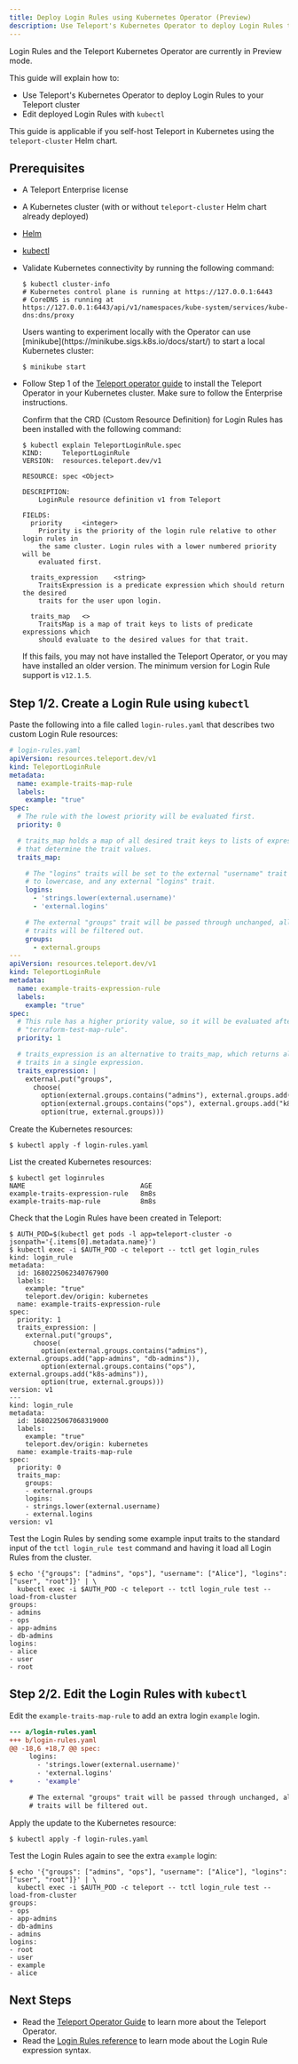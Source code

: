 ```yaml
---
title: Deploy Login Rules using Kubernetes Operator (Preview)
description: Use Teleport's Kubernetes Operator to deploy Login Rules to your cluster
---
```


<Admonition type="warning" title="Preview">
  Login Rules and the Teleport Kubernetes Operator are currently in Preview mode.
</Admonition>

This guide will explain how to:

- Use Teleport's Kubernetes Operator to deploy Login Rules to your Teleport cluster
- Edit deployed Login Rules with `kubectl`

This guide is applicable if you self-host Teleport in Kubernetes using the
`teleport-cluster` Helm chart.

## Prerequisites

- A Teleport Enterprise license

- A Kubernetes cluster (with or without `teleport-cluster` Helm chart already deployed)

- [Helm](https://helm.sh/docs/intro/quickstart/)

- [kubectl](https://kubernetes.io/docs/tasks/tools/)

- Validate Kubernetes connectivity by running the following command:

  ```code
  $ kubectl cluster-info
  # Kubernetes control plane is running at https://127.0.0.1:6443
  # CoreDNS is running at https://127.0.0.1:6443/api/v1/namespaces/kube-system/services/kube-dns:dns/proxy
  ```

  <Admonition type="tip">
    Users wanting to experiment locally with the Operator can use [minikube](https://minikube.sigs.k8s.io/docs/start/)
    to start a local Kubernetes cluster:

    ```code
    $ minikube start
    ```

  </Admonition>

- Follow Step 1 of the
  [Teleport operator guide](../../management/configuration/teleport-operator.mdx#step-13-install-teleport-cluster-helm-chart-with-the-operator)
  to install the Teleport Operator in your Kubernetes cluster.
  Make sure to follow the Enterprise instructions.

  Confirm that the CRD (Custom Resource Definition) for Login Rules has been
  installed with the following command:

  ```code
  $ kubectl explain TeleportLoginRule.spec
  KIND:     TeleportLoginRule
  VERSION:  resources.teleport.dev/v1

  RESOURCE: spec <Object>

  DESCRIPTION:
      LoginRule resource definition v1 from Teleport

  FIELDS:
    priority     <integer>
      Priority is the priority of the login rule relative to other login rules in
      the same cluster. Login rules with a lower numbered priority will be
      evaluated first.

    traits_expression    <string>
      TraitsExpression is a predicate expression which should return the desired
      traits for the user upon login.

    traits_map   <>
      TraitsMap is a map of trait keys to lists of predicate expressions which
      should evaluate to the desired values for that trait.
  ```

  If this fails, you may not have installed the Teleport Operator, or you may have
  installed an older version.
  The minimum version for Login Rule support is `v12.1.5`.

## Step 1/2. Create a Login Rule using `kubectl`

Paste the following into a file called `login-rules.yaml` that describes two
custom Login Rule resources:

```yaml
# login-rules.yaml
apiVersion: resources.teleport.dev/v1
kind: TeleportLoginRule
metadata:
  name: example-traits-map-rule
  labels:
    example: "true"
spec:
  # The rule with the lowest priority will be evaluated first.
  priority: 0

  # traits_map holds a map of all desired trait keys to lists of expressions
  # that determine the trait values.
  traits_map:

    # The "logins" traits will be set to the external "username" trait converted
    # to lowercase, and any external "logins" trait.
    logins:
      - 'strings.lower(external.username)'
      - 'external.logins'

    # The external "groups" trait will be passed through unchanged, all other
    # traits will be filtered out.
    groups:
      - external.groups
---
apiVersion: resources.teleport.dev/v1
kind: TeleportLoginRule
metadata:
  name: example-traits-expression-rule
  labels:
    example: "true"
spec:
  # This rule has a higher priority value, so it will be evaluated after the
  # "terraform-test-map-rule".
  priority: 1

  # traits_expression is an alternative to traits_map, which returns all desired
  # traits in a single expression.
  traits_expression: |
    external.put("groups",
      choose(
        option(external.groups.contains("admins"), external.groups.add("app-admins", "db-admins")),
        option(external.groups.contains("ops"), external.groups.add("k8s-admins")),
        option(true, external.groups)))
```

Create the Kubernetes resources:

```code
$ kubectl apply -f login-rules.yaml
```

List the created Kubernetes resources:

```code
$ kubectl get loginrules
NAME                             AGE
example-traits-expression-rule   8m8s
example-traits-map-rule          8m8s
```

Check that the Login Rules have been created in Teleport:

```code
$ AUTH_POD=$(kubectl get pods -l app=teleport-cluster -o jsonpath='{.items[0].metadata.name}')
$ kubectl exec -i $AUTH_POD -c teleport -- tctl get login_rules
kind: login_rule
metadata:
  id: 1680225062340767900
  labels:
    example: "true"
    teleport.dev/origin: kubernetes
  name: example-traits-expression-rule
spec:
  priority: 1
  traits_expression: |
    external.put("groups",
      choose(
        option(external.groups.contains("admins"),
external.groups.add("app-admins", "db-admins")),
        option(external.groups.contains("ops"),
external.groups.add("k8s-admins")),
        option(true, external.groups)))
version: v1
---
kind: login_rule
metadata:
  id: 1680225067068319000
  labels:
    example: "true"
    teleport.dev/origin: kubernetes
  name: example-traits-map-rule
spec:
  priority: 0
  traits_map:
    groups:
    - external.groups
    logins:
    - strings.lower(external.username)
    - external.logins
version: v1
```

Test the Login Rules by sending some example input traits to the standard input
of the `tctl login_rule test` command and having it load all Login Rules from
the cluster.

```code
$ echo '{"groups": ["admins", "ops"], "username": ["Alice"], "logins": ["user", "root"]}' | \
  kubectl exec -i $AUTH_POD -c teleport -- tctl login_rule test --load-from-cluster
groups:
- admins
- ops
- app-admins
- db-admins
logins:
- alice
- user
- root
```

## Step 2/2. Edit the Login Rules with `kubectl`

Edit the `example-traits-map-rule` to add an extra login `example` login.

```diff
--- a/login-rules.yaml
+++ b/login-rules.yaml
@@ -18,6 +18,7 @@ spec:
     logins:
       - 'strings.lower(external.username)'
       - 'external.logins'
+      - 'example'

     # The external "groups" trait will be passed through unchanged, all other
     # traits will be filtered out.
```

Apply the update to the Kubernetes resource:

```code
$ kubectl apply -f login-rules.yaml
```

Test the Login Rules again to see the extra `example` login:

```code
$ echo '{"groups": ["admins", "ops"], "username": ["Alice"], "logins": ["user", "root"]}' | \
  kubectl exec -i $AUTH_POD -c teleport -- tctl login_rule test --load-from-cluster
groups:
- ops
- app-admins
- db-admins
- admins
logins:
- root
- user
- example
- alice
```

## Next Steps

- Read the [Teleport Operator Guide](../../management/configuration/teleport-operator.mdx) to
  learn more about the Teleport Operator.
- Read the [Login Rules reference](./reference.mdx) to learn mode about the
  Login Rule expression syntax.
